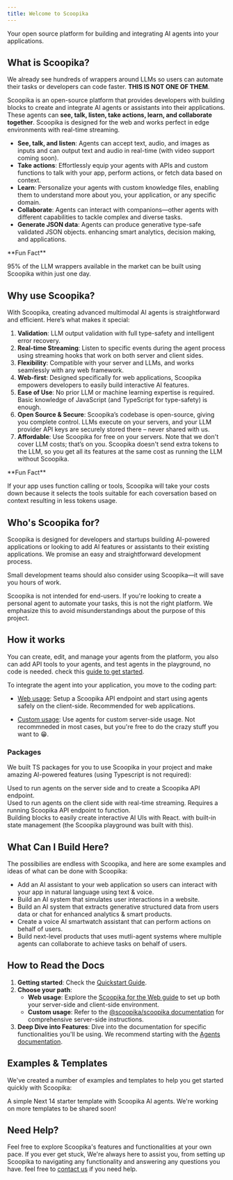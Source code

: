 ```yaml
---
title: Welcome to Scoopika
---
```


Your open source platform for building and integrating AI agents into your applications.

## What is Scoopika?

We already see hundreds of wrappers around LLMs so users can automate their tasks or developers can code faster. **THIS IS NOT ONE OF THEM**.

Scoopika is an open-source platform that provides developers with building blocks to create and integrate AI agents or assistants into their applications. These agents can **see, talk, listen, take actions, learn, and collaborate together**. Scoopika is designed for the web and works perfect in edge environments with real-time streaming.

- **See, talk, and listen**: Agents can accept text, audio, and images as inputs and can output text and audio in real-time (with video support coming soon).
- **Take actions**: Effortlessly equip your agents with APIs and custom functions to talk with your app, perform actions, or fetch data based on context.
- **Learn**: Personalize your agents with custom knowledge files, enabling them to understand more about you, your application, or any specific domain.
- **Collaborate**: Agents can interact with companions—other agents with different capabilities to tackle complex and diverse tasks.
- **Generate JSON data**: Agents can produce generative type-safe validated JSON objects. enhancing smart analytics, decision making, and applications.

<Check>
**Fun Fact**

95% of the LLM wrappers available in the market can be built using Scoopika within just one day.
</Check>

## Why use Scoopika?

With Scoopika, creating advanced multimodal AI agents is straightforward and efficient. Here’s what makes it special:

1. **Validation**: LLM output validation with full type-safety and intelligent error recovery.
2. **Real-time Streaming**: Listen to specific events during the agent process using streaming hooks that work on both server and client sides.
3. **Flexibility**: Compatible with your server and LLMs, and works seamlessly with any web framework.
4. **Web-first**: Designed specifically for web applications, Scoopika empowers developers to easily build interactive AI features.
5. **Ease of Use**: No prior LLM or machine learning expertise is required. Basic knowledge of JavaScript (and TypeScript for type-safety) is enough.
6. **Open Source & Secure**: Scoopika’s codebase is open-source, giving you complete control. LLMs execute on your servers, and your LLM provider API keys are securely stored there – never shared with us.
7. **Affordable**: Use Scoopika for free on your servers. Note that we don't cover LLM costs; that’s on you. Scoopika doesn't send extra tokens to the LLM, so you get all its features at the same cost as running the LLM without Scoopika.

<Check>
**Fun Fact**

If your app uses function calling or tools, Scoopika will take your costs down because it selects the tools suitable for each coversation based on context resulting in less tokens usage.
</Check>

## Who's Scoopika for?

Scoopika is designed for developers and startups building AI-powered applications or looking to add AI features or assistants to their existing applications. We promise an easy and straightforward development process.

Small development teams should also consider using Scoopika—it will save you hours of work.

Scoopika is not intended for end-users. If you're looking to create a personal agent to automate your tasks, this is not the right platform. We emphasize this to avoid misunderstandings about the purpose of this project.

## How it works

You can create, edit, and manage your agents from the platform, you also can add API tools to your agents, and test agents in the playground, no code is needed. check this [guide to get started](/guides/starting).

To integrate the agent into your application, you move to the coding part:

- [Web usage](/guides/web): Setup a Scoopika API endpoint and start using agents safely on the client-side. Recommended for web applications.

- [Custom usage](/guides/custom-usage): Use agents for custom server-side usage. Not recommneded in most cases, but you're free to do the crazy stuff you want to 😁.

### Packages

We built TS packages for you to use Scoopika in your project and make amazing AI-powered features (using Typescript is not required):

<CardGroup cols={1}>
  <Card title="@scoopika/scoopika" href="/packages/ts/scoopika">
    <div className="text-sm mt-2">
      Used to run agents on the server side and to create a Scoopika API
      endpoint.
    </div>
  </Card>
  <Card title="@scoopika/client" href="/packages/ts/scoopika">
    <div className="text-sm mt-2">
      Used to run agents on the client side with real-time streaming. Requires a
      running Scoopika API endpoint to function.
    </div>
  </Card>
  <Card title="@scoopika/react" href="/packages/ts/scoopika">
    <div className="text-sm mt-2">
      Building blocks to easily create interactive AI UIs with React. with built-in
      state management (the Scoopika playground was built with this).
    </div>
  </Card>
</CardGroup>

## What Can I Build Here?

The possibilies are endless with Scoopika, and here are some examples and ideas of what can be done with Scoopika:

- Add an AI assistant to your web application so users can interact with your app in natural language using text & voice.
- Build an AI system that simulates user interactions in a website.
- Build an AI system that extracts generative structured data from users data or chat for enhanced analytics & smart products.
- Create a voice AI smartwatch assistant that can perform actions on behalf of users.
- Build next-level products that uses mutli-agent systems where multiple agents can collaborate to achieve tasks on behalf of users.

## How to Read the Docs

1. **Getting started**: Check the [Quickstart Guide](/quickstart).
2. **Choose your path**:
   - **Web usage**: Explore the [Scoopika for the Web guide](/guides/scoopika-for-the-web) to set up both your server-side and client-side environment.
   - **Custom usage**: Refer to the [@scoopika/scoopika documentation](/packages/ts/scoopika) for comprehensive server-side instructions.
3. **Deep Dive into Features**: Dive into the documentation for specific functionalities you'll be using. We recommend starting with the [Agents documentation](/agents).

## Examples & Templates

We've created a number of examples and templates to help you get started quickly with Scoopika:

<Card title="NextJS Starter" href="/examples/next-js-1">
  A simple Next 14 starter template with Scoopika AI agents.
</Card>

<Info>
  We're working on more templates to be shared soon!
</Info>

## Need Help?

Feel free to explore Scoopika's features and functionalities at your own pace. If you ever get stuck, We're always here to assist you, from setting up Scoopika to navigating any functionality and answering any questions you have. feel free to [contact us](/help/contact-us) if you need help.
